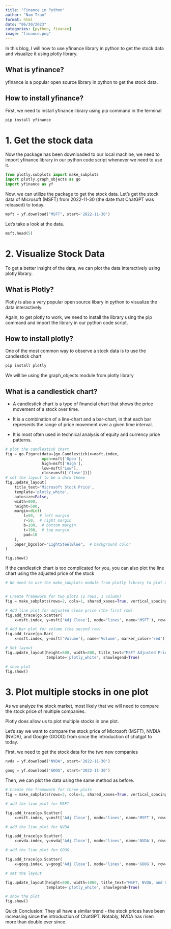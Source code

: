 ```yaml
---
title: "Finance in Python"
author: "Nam Tran"
format: html
date: "06/30/2023"
categories: [python, finance]
image: "finance.png"
---
```


In this blog, I will how to use yfinance library in python to get the stock data and visualize it using plotly library.

## What is yfinance?

yfinance is a popular open source library in python to get the stock data.

## How to install yfinance?

First, we need to install yfinance library using pip command in the terminal

``` bash
pip install yfinance
```

# 1. Get the stock data

Now the package has been downloaded to our local machine, we need to import yfinance library in our python code script whenever we need to use it.

```python
from plotly.subplots import make_subplots
import plotly.graph_objects as go
import yfinance as yf
```

Now, we can utilize the package to get the stock data. Let's get the stock data of Microsoft (MSFT) from 2022-11-30 (the date that ChatGPT was released) to today.

```python
msft = yf.download("MSFT", start='2022-11-30')
```

Let's take a look at the data.

```python
msft.head(5)
```

# 2. Visualize Stock Data

To get a better insight of the data, we can plot the data interactively using plotly library.

## What is Plotly?

Plotly is also a very popular open source libary in python to visualize the data interactively.

Again, to get plotly to work, we need to install the library using the pip command and import the library in our python code script.

## How to install plotly?

One of the most common way to observe a stock data is to use the candlestick chart

``` bash
pip install plotly
```
We will be using the graph_objects module from plotly library

## What is a candlestick chart?

-   A candlestick chart is a type of financial chart that shows the price movement of a stock over time.

-   It is a combination of a line-chart and a bar-chart, in that each bar represents the range of price movement over a given time interval.

-   It is most often used in technical analysis of equity and currency price patterns.

```python
# plot the candlestick chart
fig = go.Figure(data=[go.Candlestick(x=msft.index,
                open=msft['Open'],
                high=msft['High'],
                low=msft['Low'],
                close=msft['Close'])])
# set the layout to be a dark theme
fig.update_layout(
    title_text='Microsoft Stock Price',
    template='plotly_white',
    autosize=False,
    width=800,
    height=500,
    margin=dict(
        l=50,  # left margin
        r=50,  # right margin
        b=100,  # bottom margin
        t=100,  # top margin
        pad=10
    ),
    paper_bgcolor="LightSteelBlue",  # background color
)

fig.show()
```

If the candlestick chart is too complicated for you, you can also plot the line chart using the adjusted price of the stock

```python

# We need to use the make_subplots module from plotly library to plot multiple plot in one figure.


# Create framework for two plots (2 rows, 1 column)
fig = make_subplots(rows=2, cols=1, shared_xaxes=True, vertical_spacing=0.03)

# Add line plot for adjusted close price (the first row)
fig.add_trace(go.Scatter(
    x=msft.index, y=msft['Adj Close'], mode='lines', name='MSFT'), row=1, col=1)

# Add bar plot for volume (the second row)
fig.add_trace(go.Bar(
    x=msft.index, y=msft['Volume'], name='Volume', marker_color='red'), row=2, col=1)

# Set layout
fig.update_layout(height=600, width=800, title_text="MSFT Adjusted Price and Volume",
                  template='plotly_white', showlegend=True)

# show plot
fig.show()

```

# 3. Plot multiple stocks in one plot

As we analyze the stock market, most likely that we will need to compare the stock price of multiple companies.

Plotly does allow us to plot multiple stocks in one plot.

Let's say we want to compare the stock price of Microsoft (MSFT), NVDIA (NVDA), and Google (GOOG) from since the introduction of chatgpt to today.

First, we need to get the stock data for the two new companies

```python
nvda = yf.download("NVDA", start='2022-11-30')

goog = yf.download("GOOG", start="2022-11-30")
```

Then, we can plot the data using the same method as before.

```python

# Create the framework for three plots
fig = make_subplots(rows=3, cols=1, shared_xaxes=True, vertical_spacing=0.03)

# add the line plot for MSFT

fig.add_trace(go.Scatter(
    x=msft.index, y=msft['Adj Close'], mode='lines', name='MSFT'), row=1, col=1)

# add the line plot for NVDA

fig.add_trace(go.Scatter(
    x=nvda.index, y=nvda['Adj Close'], mode='lines', name='NVDA'), row=2, col=1)

# add the line plot for GOOG

fig.add_trace(go.Scatter(
    x=goog.index, y=goog['Adj Close'], mode='lines', name='GOOG'), row=3, col=1)

# set the layout

fig.update_layout(height=800, width=1000, title_text="MSFT, NVDA, and GOOG Adjusted Price Since The Introduction of ChatGPT",
                  template='plotly_white', showlegend=True)

# show the plot
fig.show()
```


Quick Conclusion: They all have a similar trend - the stock prices have been increasing since the introduction of ChatGPT. Notably, NVDA has risen more than double ever since.
